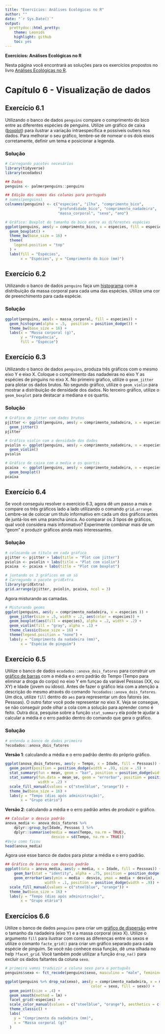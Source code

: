 ```yaml
---
title: "Exercícios: Análises Ecológicas no R"
author: ""
date: "`r Sys.Date()`"
output:
  prettydoc::html_pretty:
    theme: Leonids
    highlight: github
    toc: yes
---
```


**Exercícios: Análises Ecológicas no R**

Nesta página você encontrará as soluções para os exercícios propostos no livro [Análises Ecológicas no R](<https://analises-ecologicas.netlify.app/>).

# Capítulo 6 - Visualização de dados

## Exercício 6.1

Utilizando o banco de dados `penguins` compare o comprimento do bico entre as diferentes espécies de penguins. Utilize um gráfico de caixa ([boxplot](<https://analises-ecologicas.netlify.app/cap6.html#gr%C3%A1fico-de-caixa-boxplot>)) para ilustrar a variação intraespecífica e possíveis outiers nos dados. Para melhorar o seu gráfico, lembre-se de nomear o os dois eixos corretamente, definir um tema e posicionar a legenda.

### Solução

```r

# Carregando pacotes necesários
library(tidyverse)
library(ecodados)

## Dados
penguins <- palmerpenguins::penguins

## Edição dos nomes das colunas para português 
# names(penguins)
colnames(penguins) <- c("especies", "ilha", "comprimento_bico", 
                        "profundidade_bico", "comprimento_nadadeira", 
                        "massa_corporal", "sexo", "ano")

# Gráfico: Boxplot do tamanho do bico entre as diferentes espécies
ggplot(penguins, aes(y = comprimento_bico, x = especies, fill = especies)) +
  geom_boxplot() +
  theme_bw(base_size = 16) +
  theme(
    legend.position = "top"
  ) +
  labs(fill = "Espécies",
       x = "Espécies", y = "Comprimento do bico (mm)")
```

## Exercício 6.2

Utilizando o banco de dados `penguins` faça um [histograma](<https://analises-ecologicas.netlify.app/cap6.html#histograma-histogram>) com a distribuição da massa corporal para cada uma das espécies. Utilize uma cor de preenchimento para cada espécie.

### Solução 

```r
ggplot(penguins, aes(x = massa_corporal, fill = especies)) +
  geom_histogram(alpha = .5,  position = position_dodge()) +
  theme_bw(base_size = 16) +
  labs(x = "Massa corporal (g)",
       y = "Frequência",
       fill = "Espécie")
```

## Exercício 6.3

Utilizando o banco de dados `penguins`, produza três gráficos com o mesmo eixo Y e eixo X. Coloque o comprimento das nadadeiras no eixo Y as espécies de pinguins no eixo X. No primeiro grafico, utilize o `geom_jitter` para plotar os dados brutos. No segundo gráfico, utilize o `geom_violin` para mostrar a distribuição de densidade dos dados. No terceiro gráfico, utilize o `geom_boxplot` para destacar a mediana e os quartis.

### Solução

```r
# Gráfico de jitter com dados brutos
pjitter <- ggplot(penguins, aes(y = comprimento_nadadeira, x = especies )) +
  geom_jitter()
pjitter

# Gráfico violin com a densidade dos dados
pviolin <- ggplot(penguins, aes(y = comprimento_nadadeira, x = especies )) +
  geom_violin()
pviolin

# Gráfico de caixa com a media e os quartis
pcaixa  <- ggplot(penguins, aes(y = comprimento_nadadeira, x = especies )) +
  geom_boxplot()
pcaixa

```

## Exercício 6.4

Se você conseguiu resolver o exercício 6.3, agora dê um passo a mais e compare os três gráficos lado a lado utilizando o comando `grid.arrange`. Lembre-se de colocar um título informativo em cada um dos gráficos antes de juntá-los em uma prancha única. Ao comparar os 3 tipos de gráficos, qual você considera mais informativo? Experimente combinar mais de um "geom" e produzir gráficos ainda mais interessantes.

### Solução

```r
# colocando um título em cada gráfico
pjitter <- pjitter + labs(title = "Plot com jitter")
pviolin <- pviolin + labs(title = "Plot com violin")
pcaixa  <- pcaixa + labs(title = "Plot com boxplot")

# juntando os 3 gráficos em um só
# Carregando o pacote gridExtra
library(gridExtra)
grid.arrange(pjitter, pviolin, pcaixa, ncol = 3)

```

Agora misturando as camadas.

```r
# Misturando geoms
ggplot(penguins, aes(y = comprimento_nadadeira, x = especies )) +
  geom_jitter(size = .5, width = .2, aes(color = especies)) +
  geom_boxplot(aes(fill = especies), alpha = .2, width = .2) +
  geom_violin(fill = "gray", alpha = .1) +
  theme_classic(base_size = 16) +
  theme(legend.position = "none") +
  labs(y = "Comprimento da nadadeira (mm)",
       x = "Espécie de pinguim")

```

## Exercício 6.5

Utilize o banco de dados `ecodados::anova_dois_fatores` para construir um [gráfico de barras](<https://analises-ecologicas.netlify.app/cap6.html#gr%C3%A1fico-de-barras-bar-plot>) com a média e o erro padrão do Tempo (Tempo para eliminar a droga do corpo) no eixo Y em funçao da variável Pessoas (XX, ou XY) e Idade (jovem ou idoso). Antes de fazer o gráfico leia com a atenção a descrição do mesmo através do comando `?ecodados::anova_dois_fatores`. Um dica, utilize `fill` dentro do `aes` para representar um dos fatores (ex. Pessoas). O outro fator você pode representar no eixo X. Veja se consegue, se não conseguir pode olhar a cola com a solução para aprender como é feito. Outra dica, pesquise sobre a função `stat_summary` ela pode te ajudar a calcular a média e o erro padrão dentro do comando que gera o gráfico.

### Solução

```r
# entenda o banco de dados primeiro
?ecodados::anova_dois_fatores
```

**Versão 1**: calculando a média e o erro padrão dentro do próprio gráfico.

```r
ggplot(anova_dois_fatores, aes(y = Tempo, x = Idade, fill = Pessoas)) +
  geom_point(position = position_dodge(width = .9), size = .5) +
  stat_summary(fun = mean, geom = "bar", position = position_dodge(width = .9), alpha = .75) +
  stat_summary(fun.data = mean_se, geom = "errorbar", position = position_dodge(width = .9), 
               width = .2) +
  scale_fill_manual(values = c("steelblue", "orange")) +
  theme_bw(base_size = 16) +
  labs(y = "Tempo (dias após administração)",
       x = "Grupo etário")
```

**Versão 2**: calculando a média e o erro padrão antes de produzir o gráfico.

```r
## Calcular o desvio padrão 
anova_media <- anova_dois_fatores %>% 
    dplyr::group_by(Idade, Pessoas ) %>% 
    dplyr::summarise(media = mean(Tempo, na.rm = TRUE),
                     desvio = sd(Tempo, na.rm = TRUE))
#Veja como ficou 
head(anova_media)

```

Agora use esse banco de dados para plotar a média e o erro padrão.

```r
## Gráfico de barras com desvio padrão
ggplot(data = anova_media, aes(y = media, x = Idade, fill = Pessoas)) +
    geom_bar(stat = "identity", alpha = .75, position = position_dodge()) +
    geom_errorbar(aes(ymin = media - desvio, ymax = media + desvio), 
                  width = .1, position = position_dodge(width = .9)) +
  scale_fill_manual(values = c("steelblue", "orange")) +
  theme_bw(base_size = 16) +
  labs(y = "Tempo (dias após administração)",
       x = "Grupo etário")
```

## Exercícios 6.6

Utilize o banco de dados `penguins` para criar um [gráfico de dispersão](<https://analises-ecologicas.netlify.app/cap6.html#gr%C3%A1fico-de-dispers%C3%A3o-scatter-plot>) entre o tamanho da nadadeira (eixo Y) e a massa corporal (eixo X). Utilize o argumento `fill` para ilustrar com cores as diferenças entre os sexos e utilize o comanto `facte_grid()` para criar um gráfico separado para cada espécie de pinguim. Se você não conhece essa função, dê uma olhada no help `?facet_grid`. Você também pode utilizar a função `drop_na()` para excluir os dados faltantes da coluna `sexo`.

```r
# primeiro vamos traduizir a coluna sexo para o português
penguins$sexo <- fct_recode(penguins$sexo, masculino = "male", feminino = "female")

ggplot(penguins %>% drop_na(sexo), aes(y = comprimento_nadadeira, x = massa_corporal, 
                                       color = sexo, fill = sexo)) +
  geom_point(size = .4) +
  geom_smooth(method = lm) +
  facet_grid(~especies) +
  scale_color_manual(values = c("steelblue", "orange"), aesthetics = c("fill", "color")) +
  theme_classic() +
  labs(
    y = "Comprimento da nadadeira (mm)",
    x = "Massa corporal (g)"
  ) 


```
